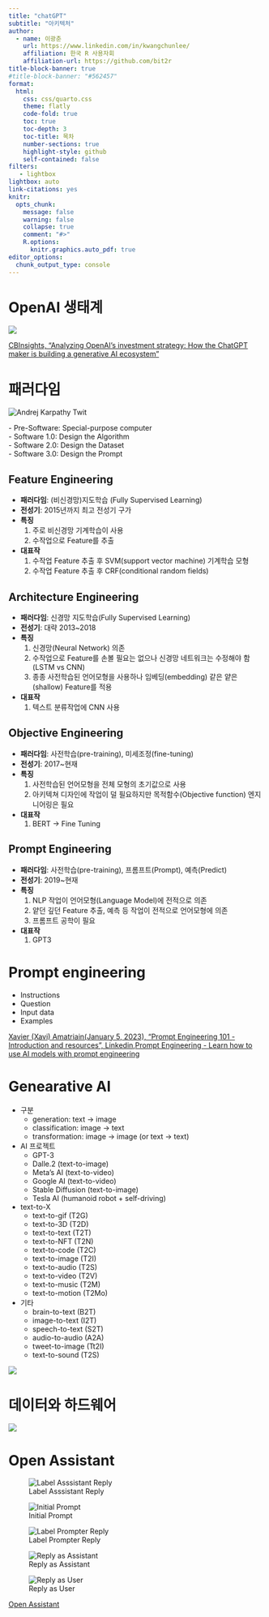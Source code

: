 ```yaml
---
title: "chatGPT"
subtitle: "아키텍처"
author:
  - name: 이광춘
    url: https://www.linkedin.com/in/kwangchunlee/
    affiliation: 한국 R 사용자회
    affiliation-url: https://github.com/bit2r
title-block-banner: true
#title-block-banner: "#562457"
format:
  html:
    css: css/quarto.css
    theme: flatly
    code-fold: true
    toc: true
    toc-depth: 3
    toc-title: 목차
    number-sections: true
    highlight-style: github    
    self-contained: false
filters:
   - lightbox
lightbox: auto
link-citations: yes
knitr:
  opts_chunk: 
    message: false
    warning: false
    collapse: true
    comment: "#>" 
    R.options:
      knitr.graphics.auto_pdf: true
editor_options: 
  chunk_output_type: console
---
```


# OpenAI 생태계

![](images/OpenAI_investment.png)

[CBInsights, "Analyzing OpenAI’s investment strategy: How the ChatGPT maker is building a generative AI ecosystem"](https://www.cbinsights.com/research/openai-investment-strategy/)


# 패러다임

[![Andrej Karpathy Twit](images/software_3.jpeg)]{.aside}

[- Pre-Software: Special-purpose computer <br>
- Software 1.0: Design the Algorithm <br>
- Software 2.0: Design the Dataset <br>
- Software 3.0: Design the Prompt]{.aside}

:::{.panel-tabset .column-page}

## Feature Engineering

- **패러다임**: (비신경망)지도학습 (Fully Supervised Learning)
- **전성기**: 2015년까지 최고 전성기 구가
- **특징**
  1. 주로 비신경망 기계학습이 사용
  1. 수작업으로 Feature를 추출
- **대표작**  
  1. 수작업 Feature 추출 후 SVM(support vector machine) 기계학습 모형
  1. 수작업 Feature 추출 후 CRF(conditional random fields)
  
## Architecture Engineering

- **패러다임**: 신경망 지도학습(Fully Supervised Learning)
- **전성기**: 대략 2013~2018
- **특징**
  1. 신경망(Neural Network) 의존
  1. 수작업으로 Feature를 손볼 필요는 없으나 신경망 네트워크는 수정해야 함(LSTM vs CNN)
  1. 종종 사전학습된 언어모형을 사용하나 임베딩(embedding) 같은 얕은(shallow) Feature를 적용
- **대표작**  
  1. 텍스트 분류작업에 CNN 사용

## Objective Engineering

- **패러다임**: 사전학습(pre-training), 미세조정(fine-tuning)
- **전성기**: 2017~현재
- **특징**
  1. 사전학습된 언어모형을 전체 모형의 초기값으로 사용
  1. 아키텍쳐 디자인에 작업이 덜 필요하지만 목적함수(Objective function) 엔지니어링은 필요
- **대표작**  
  1. BERT &rarr; Fine Tuning

## Prompt Engineering

- **패러다임**: 사전학습(pre-training), 프롬프트(Prompt), 예측(Predict)
- **전성기**: 2019~현재
- **특징**
  1. NLP 작업이 언어모형(Language Model)에 전적으로 의존
  1. 얕던 깊던 Feature 추출, 예측 등 작업이 전적으로 언어모형에 의존
  1. 프롬프트 공학이 필요
- **대표작**  
  1. GPT3

:::

# Prompt engineering

- Instructions
- Question
- Input data
- Examples

[[Xavier (Xavi) Amatriain(January 5, 2023), "Prompt Engineering 101 - Introduction and resources", Linkedin](https://www.linkedin.com/pulse/prompt-engineering-101-introduction-resources-amatriain/),[Prompt Engineering - Learn how to use AI models with prompt engineering](https://microsoft.github.io/prompt-engineering/)]{.aside}

# Genearative AI

- 구분
  - generation: text &rarr; image
  - classification: image &rarr; text
  - transformation: image &rarr; image (or text &rarr; text)

- AI 프로젝트
  - GPT-3
  - Dalle.2 (text-to-image)
  - Meta’s AI (text-to-video)
  - Google AI (text-to-video)
  - Stable Diffusion (text-to-image)
  - Tesla AI (humanoid robot + self-driving)

- text-to-X
  - text-to-gif (T2G)
  - text-to-3D (T2D)
  - text-to-text (T2T)
  - text-to-NFT (T2N)
  - text-to-code (T2C)
  - text-to-image (T2I)
  - text-to-audio (T2S)
  - text-to-video (T2V)
  - text-to-music (T2M)
  - text-to-motion (T2Mo)
- 기타
  - brain-to-text (B2T)
  - image-to-text (I2T)
  - speech-to-text (S2T)
  - audio-to-audio (A2A)
  - tweet-to-image (Tt2I)
  - text-to-sound (T2S)


![](images/generative_ai.jpg)


# 데이터와 하드웨어

![](images/cpu_gpu.jpg)

# Open Assistant


::: {#fig-assistant layout-ncol=3}

![Label Asssistant Reply](images/OA_label_assistant_reply.png)

![Initial Prompt](images/OA_label_initial_prompt.png)

![Label Prompter Reply](images/OA_label_prompter_reply.png)

![Reply as Assistant](images/OA_reply_as_assistant.png)

![Reply as User](images/OA_reply_as_user.png)


[Open Assistant](https://open-assistant.io/dashboard)
:::


